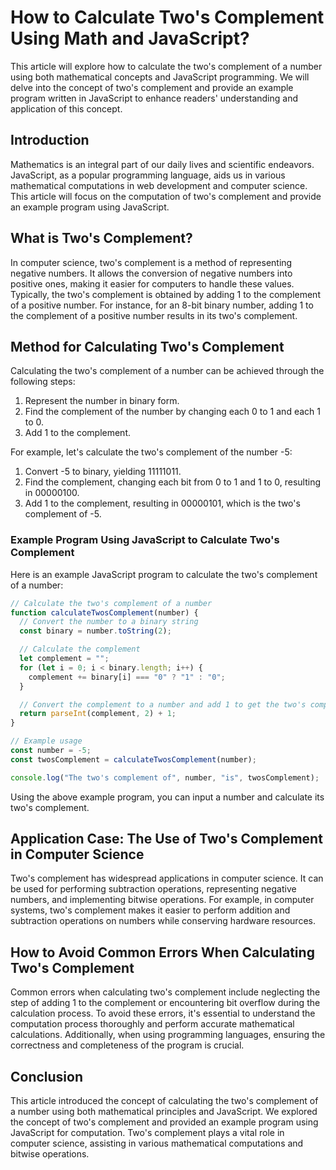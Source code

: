 # How to Calculate Two's Complement Using Math and JavaScript?

This article will explore how to calculate the two's complement of a number using both mathematical concepts and JavaScript programming. We will delve into the concept of two's complement and provide an example program written in JavaScript to enhance readers' understanding and application of this concept.

## Introduction

Mathematics is an integral part of our daily lives and scientific endeavors. JavaScript, as a popular programming language, aids us in various mathematical computations in web development and computer science. This article will focus on the computation of two's complement and provide an example program using JavaScript.

## What is Two's Complement?

In computer science, two's complement is a method of representing negative numbers. It allows the conversion of negative numbers into positive ones, making it easier for computers to handle these values. Typically, the two's complement is obtained by adding 1 to the complement of a positive number. For instance, for an 8-bit binary number, adding 1 to the complement of a positive number results in its two's complement.

## Method for Calculating Two's Complement

Calculating the two's complement of a number can be achieved through the following steps:

1. Represent the number in binary form.
2. Find the complement of the number by changing each 0 to 1 and each 1 to 0.
3. Add 1 to the complement.

For example, let's calculate the two's complement of the number -5:

1. Convert -5 to binary, yielding 11111011.
2. Find the complement, changing each bit from 0 to 1 and 1 to 0, resulting in 00000100.
3. Add 1 to the complement, resulting in 00000101, which is the two's complement of -5.

### Example Program Using JavaScript to Calculate Two's Complement

Here is an example JavaScript program to calculate the two's complement of a number:

```javascript
// Calculate the two's complement of a number
function calculateTwosComplement(number) {
  // Convert the number to a binary string
  const binary = number.toString(2);

  // Calculate the complement
  let complement = "";
  for (let i = 0; i < binary.length; i++) {
    complement += binary[i] === "0" ? "1" : "0";
  }

  // Convert the complement to a number and add 1 to get the two's complement
  return parseInt(complement, 2) + 1;
}

// Example usage
const number = -5;
const twosComplement = calculateTwosComplement(number);

console.log("The two's complement of", number, "is", twosComplement);
```

Using the above example program, you can input a number and calculate its two's complement.

## Application Case: The Use of Two's Complement in Computer Science

Two's complement has widespread applications in computer science. It can be used for performing subtraction operations, representing negative numbers, and implementing bitwise operations. For example, in computer systems, two's complement makes it easier to perform addition and subtraction operations on numbers while conserving hardware resources.

## How to Avoid Common Errors When Calculating Two's Complement

Common errors when calculating two's complement include neglecting the step of adding 1 to the complement or encountering bit overflow during the calculation process. To avoid these errors, it's essential to understand the computation process thoroughly and perform accurate mathematical calculations. Additionally, when using programming languages, ensuring the correctness and completeness of the program is crucial.

## Conclusion

This article introduced the concept of calculating the two's complement of a number using both mathematical principles and JavaScript. We explored the concept of two's complement and provided an example program using JavaScript for computation. Two's complement plays a vital role in computer science, assisting in various mathematical computations and bitwise operations.
